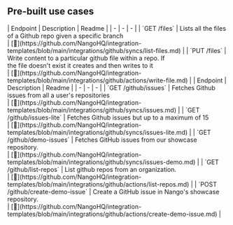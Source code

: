 
## Pre-built use cases

<AccordionGroup>


<Accordion title="Files">
| Endpoint | Description | Readme |
| - | - | - |
| `GET /files` | Lists all the files of a Github repo given a specific branch<br /> | [🔗](https://github.com/NangoHQ/integration-templates/blob/main/integrations/github/syncs/list-files.md) |
| `PUT /files` | Write content to a particular github file within a repo. If<br />the file doesn't exist it creates and then writes to it<br /> | [🔗](https://github.com/NangoHQ/integration-templates/blob/main/integrations/github/actions/write-file.md) |
</Accordion>


<Accordion title="Others">
| Endpoint | Description | Readme |
| - | - | - |
| `GET /github/issues` | Fetches Github issues from all a user's repositories<br /> | [🔗](https://github.com/NangoHQ/integration-templates/blob/main/integrations/github/syncs/issues.md) |
| `GET /github/issues-lite` | Fetches Github issues but up to a maximum of 15<br /> | [🔗](https://github.com/NangoHQ/integration-templates/blob/main/integrations/github/syncs/issues-lite.md) |
| `GET /github/demo-issues` | Fetches GitHub issues from our showcase repository.<br /> | [🔗](https://github.com/NangoHQ/integration-templates/blob/main/integrations/github/syncs/issues-demo.md) |
| `GET /github/list-repos` | List github repos from an organization.<br /> | [🔗](https://github.com/NangoHQ/integration-templates/blob/main/integrations/github/actions/list-repos.md) |
| `POST /github/create-demo-issue` | Create a GitHub issue in Nango's showcase repository.<br /> | [🔗](https://github.com/NangoHQ/integration-templates/blob/main/integrations/github/actions/create-demo-issue.md) |
</Accordion>

</AccordionGroup>
